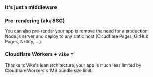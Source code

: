 
### It's just a middleware

<JustAMiddleware />

### Pre-rendering (aka SSG)

You can also pre-render your app to remove the need for a production Node.js server and deploy to any static host
(Cloudflare Pages, GitHub Pages, Netlify, ...).

<PrerenderPreview />

<h3>Cloudflare Workers + <code>vike</code> = <Emoji name="red-heart" /></h3>

Thanks to Vike's lean architecture, your app is much less limited by Cloudflare Workers's 1MB bundle size limit.
